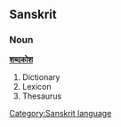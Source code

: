 {{rfd}}
==Sanskrit==
===Noun===
'''[[शब्दकोश]]'''

# Dictionary
# Lexicon
# Thesaurus

[[Category:Sanskrit language]]